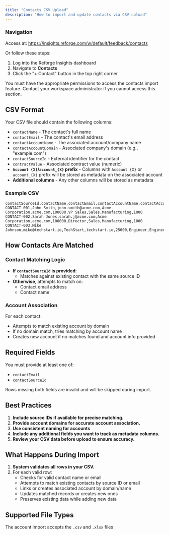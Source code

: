 ```yaml
---
title: "Contacts CSV Upload"
description: "How to import and update contacts via CSV upload"
---
```


### Navigation

Access at: https://insights.reforge.com/w/default/feedback/contacts

Or follow these steps:

1. Log into the Reforge Insights dashboard
2. Navigate to **Contacts**
3. Click the "+ Contact" button in the top right corner

<Note>
  You must have the appropriate permissions to access the contacts import
  feature. Contact your workspace administrator if you cannot access this
  section.
</Note>

## CSV Format

Your CSV file should contain the following columns:

- `contactName` - The contact's full name
- `contactEmail` - The contact's email address
- `contactAccountName` - The associated account/company name
- `contactAccountDomain` - Associated company's domain (e.g., "example.com")
- `contactSourceId` - External identifier for the contact
- `contractValue` - Associated contract value (numeric)
- **`Account {X}`/`account_{X}` prefix** - Columns with `Account {X}` or `account_{X}` prefix will be stored as metadata on the associated account
- **Additional columns** - Any other columns will be stored as metadata

### Example CSV

```csv
contactSourceId,contactName,contactEmail,contactAccountName,contactAccountDomain,contractValue,title,department,account_industry,account_employees
CONTACT-001,John Smith,john.smith@acme.com,Acme Corporation,acme.com,100000,VP Sales,Sales,Manufacturing,1000
CONTACT-002,Sarah Jones,sarah.j@acme.com,Acme Corporation,acme.com,100000,Director,Sales,Manufacturing,1000
CONTACT-003,Mike Johnson,mike@techstart.io,TechStart,techstart.io,25000,Engineer,Engineering,Technology,50
```

## How Contacts Are Matched

### Contact Matching Logic

- **If `contactSourceId` is provided**:
  - Matches against existing contact with the same source ID
- **Otherwise**, attempts to match on:
  - Contact email address
  - Contact name

### Account Association

For each contact:

- Attempts to match existing account by domain
- If no domain match, tries matching by account name
- Creates new account if no matches found and account info provided

## Required Fields

You must provide at least one of:

- `contactEmail`
- `contactSourceId`

<Warning>
  Rows missing both fields are invalid and will be skipped during import.
</Warning>

## Best Practices

1. **Include source IDs if available for precise matching.**
2. **Provide account domains for accurate account association.**
3. **Use consistent naming for accounts**
4. **Include any additional fields you want to track as metadata columns.**
5. **Review your CSV data before upload to ensure accuracy.**

## What Happens During Import

1. **System validates all rows in your CSV.**
2. For each valid row:
   - Checks for valid contact name or email
   - Attempts to match existing contacts by source ID or email
   - Links or creates associated account by domain/name
   - Updates matched records or creates new ones
   - Preserves existing data while adding new data

## Supported File Types

The account import accepts the `.csv` and `.xlsx` files
